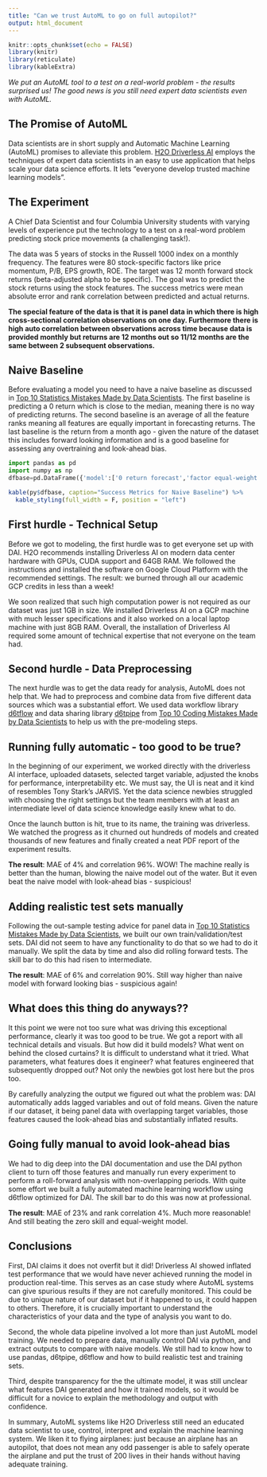 ```yaml
---
title: "Can we trust AutoML to go on full autopilot?"
output: html_document
---
```


```r
knitr::opts_chunk$set(echo = FALSE)
library(knitr)
library(reticulate)
library(kableExtra)

```

*We put an AutoML tool to a test on a real-world problem - the results surprised us! The good news is you still need expert data scientists even with AutoML.*

## The Promise of AutoML

Data scientists are in short supply and Automatic Machine Learning (AutoML) promises to alleviate this problem. [H2O Driverless AI](https://www.h2o.ai/products/h2o-driverless-ai/) employs the techniques of expert data scientists in an easy to use application that helps scale your data science efforts. It lets "everyone develop trusted machine learning models". 

## The Experiment

A Chief Data Scientist and four Columbia University students with varying levels of experience put the technology to a test on a real-word problem predicting stock price movements (a challenging task!).

The data was 5 years of stocks in the Russell 1000 index on a monthly frequency. The features were 80 stock-specific factors like price momentum, P/B, EPS growth, ROE. The target was 12 month forward stock returns (beta-adjusted alpha to be specific). The goal was to predict the stock returns using the stock features. The success metrics were mean absolute error and rank correlation between predicted and actual returns.

**The special feature of the data is that it is panel data in which there is high cross-sectional correlation observations on one day. Furthermore there is high auto correlation between observations across time because data is provided monthly but returns are 12 months out so 11/12 months are the same between 2 subsequent observations.**

## Naive Baseline

Before evaluating a model you need to have a naive baseline as discussed in [Top 10 Statistics Mistakes Made by Data Scientists](https://www.kdnuggets.com/2019/06/statistics-mistakes-data-scientists.html). The first baseline is predicting a 0 return which is close to the median, meaning there is no way of predicting returns. The second baseline is an average of all the feature ranks meaning all features are equally important in forecasting returns. The last baseline is the return from a month ago - given the nature of the dataset this includes forward looking information and is a good baseline for assessing any overtraining and look-ahead bias.

```python
import pandas as pd
import numpy as np
dfbase=pd.DataFrame({'model':['0 return forecast','factor equal-weight','return 1 month ago'],'MAE':[0.145,np.nan,0.222],'Correl':[np.nan,0.009,0.238]})
```
```r
kable(py$dfbase, caption="Success Metrics for Naive Baseline") %>%
  kable_styling(full_width = F, position = "left")
```

## First hurdle - Technical Setup

Before we got to modeling, the first hurdle was to get everyone set up with DAI. H2O recommends installing Driverless AI on modern data center hardware with GPUs, CUDA support and 64GB RAM. We followed the instructions and installed the software on Google Cloud Platform with the recommended settings. The result: we burned through all our academic GCP credits in less than a week! 

We soon realized that such high computation power is not required as our dataset was just 1GB in size. We installed Driverless AI on a GCP machine with much lesser specifications and it also worked on a local laptop machine with just 8GB RAM. Overall, the installation of Driverless AI required some amount of technical expertise that not everyone on the team had.

## Second hurdle - Data Preprocessing

The next hurdle was to get the data ready for analysis, AutoML does not help that. We had to preprocess and combine data from five different data sources which was a substantial effort. We used data workflow library [d6tflow](https://github.com/d6t/d6tflow) and data sharing library [d6tpipe](https://github.com/d6t/d6tpipe) from [Top 10 Coding Mistakes Made by Data Scientists](https://www.kdnuggets.com/2019/04/top-10-coding-mistakes-data-scientists.html) to help us with the pre-modeling steps.

## Running fully automatic - too good to be true?

In the beginning of our experiment, we worked directly with the driverless AI interface, uploaded datasets, selected target variable, adjusted the knobs for performance, interpretability etc. We must say, the UI is neat and it kind of resembles Tony Stark's JARVIS. Yet the data science newbies struggled with choosing the right settings but the team members with at least an intermediate level of data science knowledge easily knew what to do.

Once the launch button is hit, true to its name, the training was driverless. We watched the progress as it churned out hundreds of models and created thousands of new features and finally created a neat PDF report of the experiment results.

**The result**: MAE of 4% and correlation 96%. WOW! The machine really is better than the human, blowing the naive model out of the water. But it even beat the naive model with look-ahead bias - suspicious!

## Adding realistic test sets manually

Following the out-sample testing advice for panel data in [Top 10 Statistics Mistakes Made by Data Scientists](https://www.kdnuggets.com/2019/06/statistics-mistakes-data-scientists.html), we built our own train/validation/test sets. DAI did not seem to have any functionality to do that so we had to do it manually. We split the data by time and also did rolling forward tests. The skill bar to do this had risen to intermediate.

**The result**: MAE of 6% and correlation 90%. Still way higher than naive model with forward looking bias - suspicious again!

## What does this thing do anyways??

It this point we were not too sure what was driving this exceptional performance, clearly it was too good to be true. We got a report with all technical details and visuals. But how did it build models? What went on behind the closed curtains?
It is difficult to understand what it tried. What parameters, what features does it engineer? what features engineered that subsequently dropped out? Not only the newbies got lost here but the pros too.

By carefully analyzing the output we figured out what the problem was: DAI automatically adds lagged variables and out of fold means. Given the nature if our dataset, it being panel data with overlapping target variables, those features caused the look-ahead bias and substantially inflated results.

## Going fully manual to avoid look-ahead bias

We had to dig deep into the DAI documentation and use the DAI python client to turn off those features and manually run every experiment to perform a roll-forward analysis with non-overlapping periods. With quite some effort we built a fully automated machine learning workflow using d6tflow optimized for DAI. The skill bar to do this was now at professional.

**The result**: MAE of 23% and rank correlation 4%. Much more reasonable! And still beating the zero skill and equal-weight model.

## Conclusions

First, DAI claims it does not overfit but it did! Driverless AI showed inflated test performance that we would have never achieved running the model in production real-time. This serves as an case study where AutoML systems can give spurious results if they are not carefully monitored. This could be due to unique nature of our dataset but if it happened to us, it could happen to others. Therefore, it is crucially important to understand the characteristics of your data and the type of analysis you want to do.

Second, the whole data pipeline involved a lot more than just AutoML model training. We needed to prepare data, manually control DAI via python, and extract outputs to compare with naive models. We still had to know how to use pandas, d6tpipe, d6tflow and how to build realistic test and training sets.

Third, despite transparency for the the ultimate model, it was still unclear what features DAI generated and how it trained models, so it would be difficult for a novice to explain the methodology and output with confidence.

In summary, AutoML systems like H2O Driverless still need an educated data scientist to use, control, interpret and explain the machine learning system. We liken it to flying airplanes: just because an airplane has an autopilot, that does not mean any odd passenger is able to safely operate the airplane and put the trust of 200 lives in their hands without having adequate training.